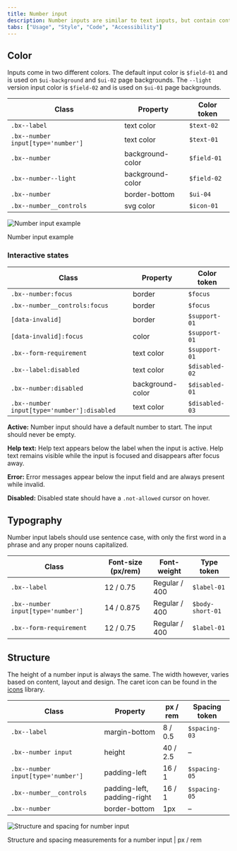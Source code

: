 ```yaml
---
title: Number input
description: Number inputs are similar to text inputs, but contain controls used to increase or decrease an incremental value.
tabs: ["Usage", "Style", "Code", "Accessibility"]
---
```


## Color

Inputs come in two different colors. The default input color is `$field-01` and
is used on `$ui-background` and `$ui-02` page backgrounds. The `--light` version
input color is `$field-02` and is used on `$ui-01` page backgrounds.

| Class                              | Property         | Color token |
| ---------------------------------- | ---------------- | ----------- |
| `.bx--label`                       | text color       | `$text-02`  |
| `.bx--number input[type='number']` | text color       | `$text-01`  |
| `.bx--number`                      | background-color | `$field-01` |
| `.bx--number--light`               | background-color | `$field-02` |
| `.bx--number`                      | border-bottom    | `$ui-04`    |
| `.bx--number__controls`            | svg color        | `$icon-01`  |

<div className="image--fixed">

![Number input example](images/number-input-style-2.png)

</div>

<Caption>Number input example</Caption>

### Interactive states

| Class                                       | Property         | Color token    |
| ------------------------------------------- | ---------------- | -------------- |
| `.bx--number:focus`                         | border           | `$focus`       |
| `.bx--number__controls:focus`               | border           | `$focus`       |
| `[data-invalid]`                            | border           | `$support-01`  |
| `[data-invalid]:focus`                      | color            | `$support-01`  |
| `.bx--form-requirement`                     | text color       | `$support-01`  |
| `.bx--label:disabled`                       | text color       | `$disabled-02` |
| `.bx--number:disabled`                      | background-color | `$disabled-01` |
| `.bx--number input[type='number']:disabled` | text color       | `$disabled-03` |

**Active:** Number input should have a default number to start. The input should
never be empty.

**Help text:** Help text appears below the label when the input is active. Help
text remains visible while the input is focused and disappears after focus away.

**Error:** Error messages appear below the input field and are always present
while invalid.

**Disabled:** Disabled state should have a `.not-allowed` cursor on hover.

## Typography

Number input labels should use sentence case, with only the first word in a
phrase and any proper nouns capitalized.

| Class                              | Font-size (px/rem) | Font-weight   | Type token       |
| ---------------------------------- | ------------------ | ------------- | ---------------- |
| `.bx--label`                       | 12 / 0.75          | Regular / 400 | `$label-01`      |
| `.bx--number input[type='number']` | 14 / 0.875         | Regular / 400 | `$body-short-01` |
| `.bx--form-requirement`            | 12 / 0.75          | Regular / 400 | `$label-01`      |

## Structure

The height of a number input is always the same. The width however, varies based
on content, layout and design. The caret icon can be found in the
[icons](/guidelines/icons/library) library.

| Class                              | Property                    | px / rem | Spacing token |
| ---------------------------------- | --------------------------- | -------- | ------------- |
| `.bx--label`                       | margin-bottom               | 8 / 0.5  | `$spacing-03` |
| `.bx--number input`                | height                      | 40 / 2.5 | –             |
| `.bx--number input[type='number']` | padding-left                | 16 / 1   | `$spacing-05` |
| `.bx--number__controls`            | padding-left, padding-right | 16 / 1   | `$spacing-05` |
| `.bx--number`                      | border-bottom               | 1px      | –             |

<div className="image--fixed">

![Structure and spacing for number input](images/number-input-style-1.png)

</div>

<Caption>
  Structure and spacing measurements for a number input | px / rem
</Caption>
